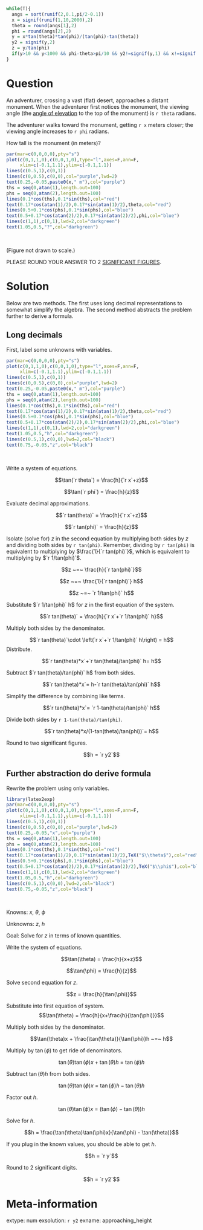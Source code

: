 ```r
while(T){
  angs = sort(runif(2,0.1,pi/2-0.1))
  x = signif(runif(1,10,2000),2)
  theta = round(angs[1],2)
  phi = round(angs[2],2)
  y = x*tan(theta)*tan(phi)/(tan(phi)-tan(theta))
  y2 = signif(y,2)
  z = y/tan(phi)
  if(y>10 && y<1000 && phi-theta>pi/10 && y2!=signif(y,1) && x!=signif(x,1) && y2 != x*2){break}
}
```

Question
========

An adventurer, crossing a vast (flat) desert, approaches a distant monument. When the adventurer first notices the monument, the viewing angle (the [angle of elevation](https://www.khanacademy.org/math/geometry/hs-geo-trig/hs-geo-modeling-with-right-triangles/a/angles-of-elevation-and-depression) to the top of the monument) is `r theta` radians.

The adventurer walks toward the monument, getting `r x` meters closer; the viewing angle increases to `r phi` radians.

How tall is the monument (in meters)?

```r
par(mar=c(0,0,0,0),pty="s")
plot(c(0,1,1,0),c(0,0,1,0),type="l",axes=F,ann=F,
     xlim=c(-0.1,1.1),ylim=c(-0.1,1.1))
lines(c(0.5,1),c(0,1))
lines(c(0,0.5),c(0,0),col="purple",lwd=2)
text(0.25,-0.05,paste0(x," m"),col="purple")
ths = seq(0,atan(1),length.out=100)
phs = seq(0,atan(2),length.out=100)
lines(0.1*cos(ths),0.1*sin(ths),col="red")
text(0.17*cos(atan(1)/2),0.17*sin(atan(1)/2),theta,col="red")
lines(0.5+0.1*cos(phs),0.1*sin(phs),col="blue")
text(0.5+0.17*cos(atan(2)/2),0.17*sin(atan(2)/2),phi,col="blue")
lines(c(1,1),c(0,1),lwd=2,col="darkgreen")
text(1.05,0.5,"?",col="darkgreen")
```
\

(Figure not drawn to scale.)

PLEASE ROUND YOUR ANSWER TO 2 [SIGNIFICANT FIGURES](https://en.wikipedia.org/wiki/Significant_figures).


Solution
========

Below are two methods. The first uses long decimal representations to somewhat simplify the algebra. The second method abstracts the problem further to derive a formula.

## Long decimals

First, label some unknowns with variables.

```r
par(mar=c(0,0,0,0),pty="s")
plot(c(0,1,1,0),c(0,0,1,0),type="l",axes=F,ann=F,
     xlim=c(-0.1,1.1),ylim=c(-0.1,1.1))
lines(c(0.5,1),c(0,1))
lines(c(0,0.5),c(0,0),col="purple",lwd=2)
text(0.25,-0.05,paste0(x," m"),col="purple")
ths = seq(0,atan(1),length.out=100)
phs = seq(0,atan(2),length.out=100)
lines(0.1*cos(ths),0.1*sin(ths),col="red")
text(0.17*cos(atan(1)/2),0.17*sin(atan(1)/2),theta,col="red")
lines(0.5+0.1*cos(phs),0.1*sin(phs),col="blue")
text(0.5+0.17*cos(atan(2)/2),0.17*sin(atan(2)/2),phi,col="blue")
lines(c(1,1),c(0,1),lwd=2,col="darkgreen")
text(1.05,0.5,"h",col="darkgreen")
lines(c(0.5,1),c(0,0),lwd=2,col="black")
text(0.75,-0.05,"z",col="black")
```
\

Write a system of equations.

$$\tan(`r theta`) = \frac{h}{`r x`+z}$$

$$\tan(`r phi`) = \frac{h}{z}$$

Evaluate decimal approximations.

$$`r tan(theta)` = \frac{h}{`r x`+z}$$

$$`r tan(phi)` = \frac{h}{z}$$

Isolate (solve for) $z$ in the second equation by multiplying both sides by $z$ and dividing both sides by `r tan(phi)`. Remember, dividing by `r tan(phi)` is equivalent to multiplying by $\frac{1}{`r tan(phi)`}$, which is equivalent to multiplying by $`r 1/tan(phi)`$.

$$z ~=~ \frac{h}{`r tan(phi)`}$$

$$z ~=~ \frac{1}{`r tan(phi)`} h$$

$$z ~=~ `r 1/tan(phi)` h$$

Substitute $`r 1/tan(phi)` h$ for $z$ in the first equation of the system.

$$`r tan(theta)` = \frac{h}{`r x`+`r 1/tan(phi)` h}$$

Multiply both sides by the denominator.

$$`r tan(theta)`\cdot \left(`r x`+`r 1/tan(phi)` h\right) = h$$
Distribute.

$$`r tan(theta)*x`+`r tan(theta)/tan(phi)` h= h$$

Subtract $`r tan(theta)/tan(phi)` h$ from both sides.

$$`r tan(theta)*x`= h-`r tan(theta)/tan(phi)` h$$

Simplify the difference by combining like terms.

$$`r tan(theta)*x`= `r 1-tan(theta)/tan(phi)` h$$

Divide both sides by `r 1-tan(theta)/tan(phi)`.

$$`r tan(theta)*x/(1-tan(theta)/tan(phi))`= h$$

Round to two significant figures.

$$h = `r y2`$$

## Further abstraction do derive formula

Rewrite the problem using only variables.

```r
library(latex2exp)
par(mar=c(0,0,0,0),pty="s")
plot(c(0,1,1,0),c(0,0,1,0),type="l",axes=F,ann=F,
     xlim=c(-0.1,1.1),ylim=c(-0.1,1.1))
lines(c(0.5,1),c(0,1))
lines(c(0,0.5),c(0,0),col="purple",lwd=2)
text(0.25,-0.05,"x",col="purple")
ths = seq(0,atan(1),length.out=100)
phs = seq(0,atan(2),length.out=100)
lines(0.1*cos(ths),0.1*sin(ths),col="red")
text(0.17*cos(atan(1)/2),0.17*sin(atan(1)/2),TeX("$\\theta$"),col="red")
lines(0.5+0.1*cos(phs),0.1*sin(phs),col="blue")
text(0.5+0.17*cos(atan(2)/2),0.17*sin(atan(2)/2),TeX("$\\phi$"),col="blue")
lines(c(1,1),c(0,1),lwd=2,col="darkgreen")
text(1.05,0.5,"h",col="darkgreen")
lines(c(0.5,1),c(0,0),lwd=2,col="black")
text(0.75,-0.05,"z",col="black")
```
\

Knowns: $x$, $\theta$, $\phi$

Unknowns: $z$, $h$

Goal: Solve for $z$ in terms of known quantities.

Write the system of equations.

$$\tan(\theta) = \frac{h}{x+z}$$

$$\tan(\phi) = \frac{h}{z}$$

Solve second equation for $z$.

$$z = \frac{h}{\tan(\phi)}$$

Substitute into first equation of system.
$$\tan(\theta) = \frac{h}{x+\frac{h}{\tan(\phi)}}$$

Multiply both sides by the denominator.


$$\tan(\theta)x + \frac{\tan(\theta)}{\tan(\phi)}h ~=~ h$$

Multiply by $\tan(\phi)$ to get ride of denominators.

$$\tan(\theta)\tan(\phi)x + \tan(\theta)h ~=~ \tan(\phi)h$$

Subtract $\tan(\theta)h$ from both sides.

$$\tan(\theta)\tan(\phi)x ~=~ \tan(\phi)h - \tan(\theta)h$$

Factor out $h$.

$$\tan(\theta)\tan(\phi)x ~=~ \big(\tan(\phi) - \tan(\theta)\big)h$$

Solve for $h$.

$$h = \frac{\tan(\theta)\tan(\phi)x}{\tan(\phi) - \tan(\theta)}$$

If you plug in the known values, you should be able to get $h$.

$$h = `r y`$$

Round to 2 significant digits.

$$h = `r y2`$$


Meta-information
============
extype: num
exsolution: `r y2`
exname: approaching_height